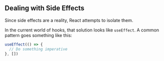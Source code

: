 ## Dealing with Side Effects

Since side effects are a reality, React attempts to isolate them.

In the current world of hooks, that solution looks like `useEffect`.
A common pattern goes something like this:

```js
useEffect(() => {
  // Do something imperative
}, [])
```

